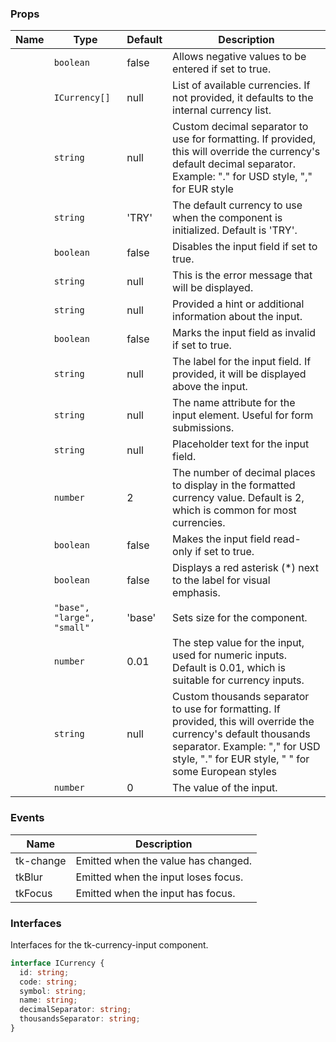 
### Props

| Name | Type | Default | Description |
| ---- | ---- | ------- | ----------- |
| <TkBadge label="allowNegative" variant="primary" size="large" type="filledlight"/> | <code>boolean</code> | false | Allows negative values to be entered if set to true. |
| <TkBadge label="currencyList" variant="primary" size="large" type="filledlight"/> | <code>ICurrency[]</code> | null | List of available currencies. If not provided, it defaults to the internal currency list. |
| <TkBadge label="decimalSeparator" variant="primary" size="large" type="filledlight"/> | <code>string</code> | null | Custom decimal separator to use for formatting. If provided, this will override the currency's default decimal separator. Example: "." for USD style, "," for EUR style |
| <TkBadge label="defaultCurrency" variant="primary" size="large" type="filledlight"/> | <code>string</code> | 'TRY' | The default currency to use when the component is initialized. Default is 'TRY'. |
| <TkBadge label="disabled" variant="primary" size="large" type="filledlight"/> | <code>boolean</code> | false | Disables the input field if set to true. |
| <TkBadge label="error" variant="primary" size="large" type="filledlight"/> | <code>string</code> | null | This is the error message that will be displayed. |
| <TkBadge label="hint" variant="primary" size="large" type="filledlight"/> | <code>string</code> | null | Provided a hint or additional information about the input. |
| <TkBadge label="invalid" variant="primary" size="large" type="filledlight"/> | <code>boolean</code> | false | Marks the input field as invalid if set to true. |
| <TkBadge label="label" variant="primary" size="large" type="filledlight"/> | <code>string</code> | null | The label for the input field. If provided, it will be displayed above the input. |
| <TkBadge label="name" variant="primary" size="large" type="filledlight"/> | <code>string</code> | null | The name attribute for the input element. Useful for form submissions. |
| <TkBadge label="placeholder" variant="primary" size="large" type="filledlight"/> | <code>string</code> | null | Placeholder text for the input field. |
| <TkBadge label="precision" variant="primary" size="large" type="filledlight"/> | <code>number</code> | 2 | The number of decimal places to display in the formatted currency value. Default is 2, which is common for most currencies. |
| <TkBadge label="readonly" variant="primary" size="large" type="filledlight"/> | <code>boolean</code> | false | Makes the input field read-only if set to true. |
| <TkBadge label="showAsterisk" variant="primary" size="large" type="filledlight"/> | <code>boolean</code> | false | Displays a red asterisk (*) next to the label for visual emphasis. |
| <TkBadge label="size" variant="primary" size="large" type="filledlight"/> | <code>"base", "large", "small"</code> | 'base' | Sets size for the component. |
| <TkBadge label="step" variant="primary" size="large" type="filledlight"/> | <code>number</code> | 0.01 | The step value for the input, used for numeric inputs. Default is 0.01, which is suitable for currency inputs. |
| <TkBadge label="thousandsSeparator" variant="primary" size="large" type="filledlight"/> | <code>string</code> | null | Custom thousands separator to use for formatting. If provided, this will override the currency's default thousands separator. Example: "," for USD style, "." for EUR style, " " for some European styles |
| <TkBadge label="value" variant="primary" size="large" type="filledlight"/> | <code>number</code> | 0 | The value of the input. |

### Events

| Name | Description |
| ---- | ----------- |
| tk-change | Emitted when the value has changed. |
| tkBlur | Emitted when the input loses focus. |
| tkFocus | Emitted when the input has focus. |

### Interfaces

Interfaces for the tk-currency-input component.

```typescript
interface ICurrency {
  id: string;
  code: string;
  symbol: string;
  name: string;
  decimalSeparator: string;
  thousandsSeparator: string;
}
```

